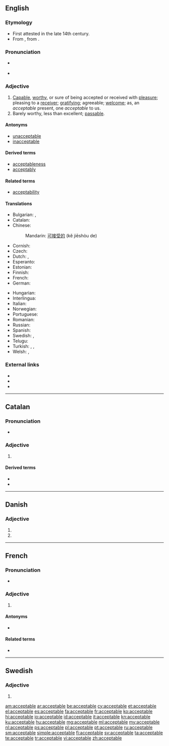 ==English==

===Etymology===
* First attested in the late 14th century.
* From {{etyl|fro|en}} {{term|acceptable|lang=fro}}, from {{etyl|la|en}} {{term|acceptabilis||worthy of acceptance|lang=la}}.

===Pronunciation===
* {{a|US}} {{IPA|/æk.ˈsɛp.tə.bəl/}}
* {{audio|en-us-acceptable.ogg|Audio (US)}}

===Adjective===
{{en-adj}}

# [[capable|Capable]], [[worthy]], or sure of being accepted or received with [[pleasure]]; pleasing to a [[receiver]]; [[gratifying]]; agreeable; [[welcome]]; as, an ''acceptable'' present, one ''acceptable'' to us.
# Barely worthy, less than excellent; [[passable]].

====Antonyms====
* [[unacceptable]]
* [[inacceptable]]

====Derived terms====
* [[acceptableness]]
* [[acceptably]]

====Related terms====
* [[acceptability]]

====Translations====
{{trans-top|capable, worthy or sure of being accepted}}
* Bulgarian: {{t+|bg|приемлив}},  {{t+|bg|допустим}}
* Catalan: {{t-|ca|acceptable}}
* Chinese:
*: Mandarin: [[可]][[接受]][[的]] (kě jiēshòu de)
* Cornish: {{t-|kw|kemeradow}}
* Czech: {{t-|cs|přijatelný|m}}
* Dutch: {{t+|nl|aanvaardbaar}}, {{t+|nl|acceptabel}}
* Esperanto: {{t-|eo|akceptebla}}
* Estonian: {{t-|et|vastuvõetav}}
* Finnish: {{t-|fi|hyväksyttävä}}
* French: {{t+|fr|acceptable}}
* German: {{t+|de|annehmbar}}
{{trans-mid}}
* Hungarian: {{t+|hu|elfogadható}}
* Interlingua: {{t-|ia|acceptabile}}
* Italian: {{t+|it|accettabile}}
* Norwegian: {{t-|no|antakelig}}
* Portuguese: {{t+|pt|aceitável}}
* Romanian: {{t-|ro|acceptabil}}
* Russian: {{t+|ru|приемлемый|tr=prijémlemyj}}
* Spanish: {{t+|es|aceptable}}
* Swedish: {{t+|sv|acceptabel}}, {{t-|sv|godtagbar}}
* Telugu: {{t-|te|అంగీకార యోగ్యమైన|tr=aMgeekaara yOgyamaina}}
* Turkish: {{t-|tr|kabul edilebilir}}, {{t+|tr|uygun}}, {{t+|tr|makbul}}
* Welsh: {{t-|cy|cymeradwy}}, {{t+|cy|derbyniol}}
{{trans-bottom}}

===External links===
* {{R:Webster 1913}}
* {{R:Century 1911}}
* {{R:OneLook}}

----

==Catalan==

===Pronunciation===
* {{rhymes|aβɫə|lang=ca}}

===Adjective===
{{ca-adj|mf}}

# {{l/en|acceptable}}

====Derived terms====
* {{l/ca|acceptablement}}
* {{l/ca|inacceptable}}

----

==Danish==

===Adjective===
{{head|da|adjective form}}

# {{form of|definite|acceptabel|lang=da}}
# {{form of|plural|acceptabel|lang=da}}

----

==French==

===Pronunciation===
* {{audio|Fr-acceptable.ogg|Audio}}

===Adjective===
{{fr-adj|mf}}

# {{l/en|acceptable}}

====Antonyms====
* {{l/fr|inacceptable}}

====Related terms====
* {{l/fr|accepter}}

----

==Swedish==

===Adjective===
{{head|sv|adjective form}}

# {{sv-adj-form-abs-def-m|acceptabel}}

[[am:acceptable]]
[[ar:acceptable]]
[[be:acceptable]]
[[cy:acceptable]]
[[et:acceptable]]
[[el:acceptable]]
[[es:acceptable]]
[[fa:acceptable]]
[[fr:acceptable]]
[[ko:acceptable]]
[[hi:acceptable]]
[[io:acceptable]]
[[id:acceptable]]
[[it:acceptable]]
[[kn:acceptable]]
[[ku:acceptable]]
[[hu:acceptable]]
[[mg:acceptable]]
[[ml:acceptable]]
[[my:acceptable]]
[[nl:acceptable]]
[[ps:acceptable]]
[[pl:acceptable]]
[[pt:acceptable]]
[[ru:acceptable]]
[[sm:acceptable]]
[[simple:acceptable]]
[[fi:acceptable]]
[[sv:acceptable]]
[[ta:acceptable]]
[[te:acceptable]]
[[tr:acceptable]]
[[vi:acceptable]]
[[zh:acceptable]]